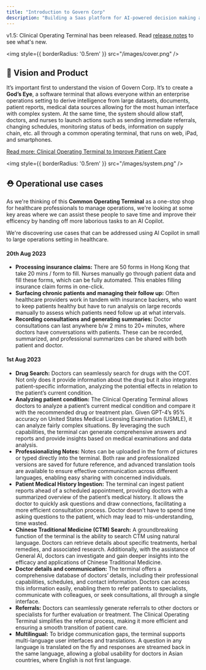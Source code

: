 ```yaml
---
title: "Introduction to Govern Corp"
description: "Building a Saas platform for AI-powered decision making and operations across states, corporations, and hospitals."
---
```


<Check>v1.5: Clinical Operating Terminal has been released. Read <a href='https://docs.governcorp.com/release-notes/release-1.5'>release notes</a> to see what's new.</Check>

<Frame>

<img
  style={{ borderRadius: '0.5rem' }}
  src="/images/cover.png"
/>

</Frame>

## 🐝 Vision and Product

It’s important first to understand the vision of Govern Corp. It’s to create a **God’s Eye**, a software terminal that allows everyone within an enterprise operations setting to derive intelligence from large datasets, documents, patient reports, medical data sources allowing for the most human interface with complex system. At the same time, the system should allow staff, doctors, and nurses to launch actions such as sending immediate referrals, changing schedules, monitoring status of beds, information on supply chain, etc. all through a common operating terminal, that runs on web, iPad, and smartphones.

[Read more: Clinical Operating Terminal to Improve Patient Care](https://www.harisrab.com/clinical-operating-terminal-to-improve-patient-care/)

<Frame>

<img
  style={{ borderRadius: '0.5rem' }}
  src="/images/system.png"
/>

</Frame>

## ⛑️ Operational use cases

As we're thinking of this **Common Operating Terminal** as a one-stop shop for healthcare professionals to manage operations, we're looking at some key areas where we can assist these people to save time and improve their efficency by handing off more laborious tasks to an AI Copilot.

We're discovering use cases that can be addressed using AI Copilot in small to large operations setting in healthcare.

#### 20th Aug 2023
- **Processing insurance claims:** There are 50 forms in Hong Kong that take 20 mins / form to fill. Nurses manually go through patient data and fill these forms, which can be fully automated. This enables filling insurance claim forms in one-click.
- **Surfacing chronic patients and managing their follow up:** Often healthcare providers work in tandem with insurance backers, who want to keep patients healthy but have to run analysis on large records manually to assess which patients need follow up at what intervals.
- **Recording consultations and generating summaries:** Doctor consultations can last anywhere b/w 2 mins to 20+ minutes, where doctors have conversations with patients. These can be recorded, summarized, and professional summarizes can be shared with both patient and doctor.


#### 1st Aug 2023
- **Drug Search:** Doctors can seamlessly search for drugs with the COT. Not only does it provide information about the drug but it also integrates patient-specific information, analyzing the potential effects in relation to the patient’s current condition.
- **Analyzing patient condition:** The Clinical Operating Terminal allows doctors to analyze a patient’s current medical condition and compare it with the recommended drug or treatment plan. Given GPT-4’s 95% accuracy on United States Medical Licensing Examination (USMLE), it can analyze fairly complex situations. By leveraging the such capabilities, the terminal can generate comprehensive answers and reports and provide insights based on medical examinations and data analysis.
- **Professionalizing Notes:** Notes can be uploaded in the form of pictures or typed directly into the terminal. Both raw and professionalized versions are saved for future reference, and advanced translation tools are available to ensure effective communication across different languages, enabling easy sharing with concerned individuals.
- **Patient Medical History Ingestion:** The terminal can ingest patient reports ahead of a scheduled appointment, providing doctors with a summarized overview of the patient’s medical history. It allows the doctor to quickly ask questions and draw connections, facilitating a more efficient consultation process. Doctor doesn’t have to spend time asking questions to the patient, which may lead to mis-understanding, time wasted.
- **Chinese Traditional Medicine (CTM) Search:** A groundbreaking function of the terminal is the ability to search CTM using natural language. Doctors can retrieve details about specific treatments, herbal remedies, and associated research. Additionally, with the assistance of General AI, doctors can investigate and gain deeper insights into the efficacy and applications of Chinese Traditional Medicine.
- **Doctor details and communication:** The terminal offers a comprehensive database of doctors’ details, including their professional capabilities, schedules, and contact information. Doctors can access this information easily, enabling them to refer patients to specialists, communicate with colleagues, or seek consultations, all through a single interface.
- **Referrals:** Doctors can seamlessly generate referrals to other doctors or specialists for further evaluation or treatment. The Clinical Operating Terminal simplifies the referral process, making it more efficient and ensuring a smooth transition of patient care.
- **Multilingual:** To bridge communication gaps, the terminal supports multi-language user interfaces and translations. A question in any language is translated on the fly and responses are streamed back in the same language, allowing a global usability for doctors in Asian countries, where English is not first language.